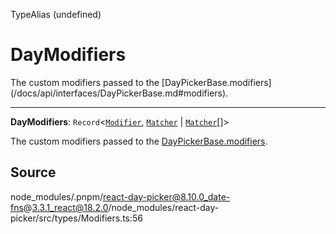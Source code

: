 <SectionTitle>TypeAlias (undefined)</SectionTitle>

# DayModifiers

<Description>
  The custom modifiers passed to the
  [DayPickerBase.modifiers](/docs/api/interfaces/DayPickerBase.md#modifiers).
</Description>

---

<a id="undefined" name="undefined"></a>

<SignatureMemberIdentifier>**DayModifiers**: `Record`\<[`Modifier`](/docs/api/type-aliases/Modifier.md), [`Matcher`](/docs/api/type-aliases/Matcher.md) \| [`Matcher`](/docs/api/type-aliases/Matcher.md)[]\></SignatureMemberIdentifier>

The custom modifiers passed to the [DayPickerBase.modifiers](/docs/api/interfaces/DayPickerBase.md#modifiers).

## Source

node_modules/.pnpm/react-day-picker@8.10.0_date-fns@3.3.1_react@18.2.0/node_modules/react-day-picker/src/types/Modifiers.ts:56
